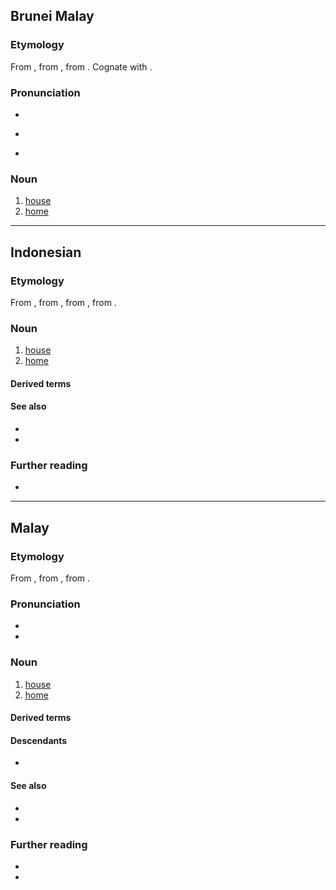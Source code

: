 ==Brunei Malay==

===Etymology===
From {{inh|ms|poz-mly-pro|*rumah}}, from {{inh|ms|poz-pro|*ʀumaq}}, from {{inh|ms|map-pro|*ʀumaq}}. Cognate with {{cog|ms|rumah}}.

===Pronunciation===
* {{IPA|kxd|/ru.mah/}}
* {{a|Kedayan}} {{IPA|kxd|/umah/}}
* {{hyph|kxd|ru|mah}}

===Noun===
{{head|kxd|noun}}

# [[house]] {{gloss|[[abode]]}}
# [[home]] {{gloss|[[house]] or [[structure]] in which [[someone]] [[live]]s}}

----

==Indonesian==
{{wikipedia|lang=id}}

===Etymology===
From {{inh|id|ms|rumah}}, from {{inh|id|poz-mly-pro|*rumah}}, from {{inh|id|poz-pro|*ʀumaq}}, from {{inh|id|map-pro|*ʀumaq}}.

===Noun===
{{id-noun}}

# [[house]] {{gloss|[[abode]]}}
# [[home]] {{gloss|[[house]] or [[structure]] in which [[someone]] [[live]]s}}
#: {{ux|id|[[kemarin|Kemarin]] [[aku]] [[pergi]] [[ke]] '''rumah''' [[teman]].|I went to a friend’s '''home''' yesterday.}}

====Derived terms====
{{id-der|lang=id|340|340+221|310+221|121+31|21+31|350+221|430|131+310+221}}
{{col3|id|title=compound words
|{{l|id|rumah makan||restaurant}}
|{{l|id|rumah panjang||longhouse}}
|{{l|id|rumah pelacuran||brothel}}
|{{l|id|rumah sakit||hospital}}
|{{l|id|rumah tangga||household}}
}}

====See also====
* {{l|id|kediaman||residence}}
* {{l|id|tempat tinggal||residence}}

===Further reading===
* {{R:KBBI Daring}}

----

==Malay==
{{wikipedia|lang=ms}}

===Etymology===
From {{inh|ms|poz-mly-pro|*rumah}}, from {{inh|ms|poz-pro|*ʀumaq}}, from {{inh|ms|map-pro|*ʀumaq}}.

===Pronunciation===
* {{IPA|ms|/ru.mah/}}
* {{rhymes|ms|umah|mah|ah}}

===Noun===
{{ms-noun|j=رومه}}

# [[house]] {{gloss|[[abode]]}}
# [[home]] {{gloss|[[house]] or [[structure]] in which [[someone]] [[live]]s}}
#: {{ux|ms|[[semalam|Semalam]] [[aku]] [[pergi]] [[ke]] '''rumah''' [[kawan]].|I went to a friend’s '''home''' yesterday.}}
#: {{syn|ms|[[bait]] / [[بيت]]|q=archaic}}

====Derived terms====
{{ms-der|430|131+310+221|121+31|340|340+221|350+221|210+140|22}}
{{col3|ms|title=compound words
|{{l|ms|rumah agam||mansion}}
|{{l|ms|[[rumah makan]] / [[رومه ماکن‎]]||eatery}}
|{{l|ms|[[rumah panjang]] / [[رومه ڤنجڠ‎]]||longhouse}}
|{{l|ms|rumah pelacuran||brothel}}
|{{l|ms|[[rumah sakit]] / [[رومه ساکيت]]||infirmary; hospital}}
|{{l|ms|rumah tangga||household}}
|{{l|ms|tuai rumah||leader of a longhouse}}
}}

====Descendants====
* {{desc|id|rumah}}

====See also====
* {{l|ms|kediaman||residence}}
* {{l|ms|tempat tinggal||residence}}

===Further reading===
* {{R:PRPM}}
* {{R:KD4}}